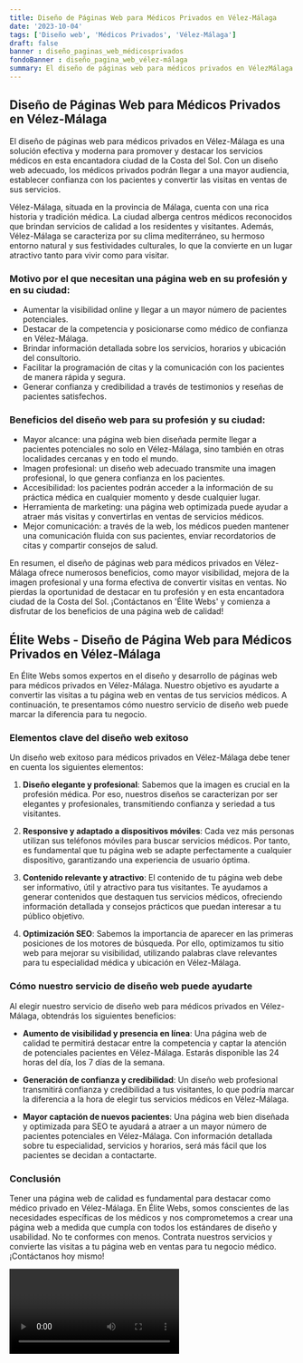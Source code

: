 ```yaml
---
title: Diseño de Páginas Web para Médicos Privados en Vélez-Málaga
date: '2023-10-04'
tags: ['Diseño web', 'Médicos Privados', 'Vélez-Málaga']
draft: false
banner : diseño_paginas_web_médicosprivados
fondoBanner : diseño_pagina_web_vélez-málaga
summary: El diseño de páginas web para médicos privados en VélezMálaga es una solución efectiva y moderna para promover y destacar los servicios médicos en esta encantadora ciudad de la Costa del Sol. Con un diseño web adecuado, los médicos privados podrán llegar a una mayor audiencia, establecer confianza con los pacientes y convertir las visitas en ventas de sus servicios.
---
```


## Diseño de Páginas Web para Médicos Privados en Vélez-Málaga

El diseño de páginas web para médicos privados en Vélez-Málaga es una solución efectiva y moderna para promover y destacar los servicios médicos en esta encantadora ciudad de la Costa del Sol. Con un diseño web adecuado, los médicos privados podrán llegar a una mayor audiencia, establecer confianza con los pacientes y convertir las visitas en ventas de sus servicios.

Vélez-Málaga, situada en la provincia de Málaga, cuenta con una rica historia y tradición médica. La ciudad alberga centros médicos reconocidos que brindan servicios de calidad a los residentes y visitantes. Además, Vélez-Málaga se caracteriza por su clima mediterráneo, su hermoso entorno natural y sus festividades culturales, lo que la convierte en un lugar atractivo tanto para vivir como para visitar.

### Motivo por el que necesitan una página web en su profesión y en su ciudad:

- Aumentar la visibilidad online y llegar a un mayor número de pacientes potenciales.
- Destacar de la competencia y posicionarse como médico de confianza en Vélez-Málaga.
- Brindar información detallada sobre los servicios, horarios y ubicación del consultorio.
- Facilitar la programación de citas y la comunicación con los pacientes de manera rápida y segura.
- Generar confianza y credibilidad a través de testimonios y reseñas de pacientes satisfechos.

### Beneficios del diseño web para su profesión y su ciudad:

- Mayor alcance: una página web bien diseñada permite llegar a pacientes potenciales no solo en Vélez-Málaga, sino también en otras localidades cercanas y en todo el mundo.
- Imagen profesional: un diseño web adecuado transmite una imagen profesional, lo que genera confianza en los pacientes.
- Accesibilidad: los pacientes podrán acceder a la información de su práctica médica en cualquier momento y desde cualquier lugar.
- Herramienta de marketing: una página web optimizada puede ayudar a atraer más visitas y convertirlas en ventas de servicios médicos.
- Mejor comunicación: a través de la web, los médicos pueden mantener una comunicación fluida con sus pacientes, enviar recordatorios de citas y compartir consejos de salud.

En resumen, el diseño de páginas web para médicos privados en Vélez-Málaga ofrece numerosos beneficios, como mayor visibilidad, mejora de la imagen profesional y una forma efectiva de convertir visitas en ventas. No pierdas la oportunidad de destacar en tu profesión y en esta encantadora ciudad de la Costa del Sol. ¡Contáctanos en 'Élite Webs' y comienza a disfrutar de los beneficios de una página web de calidad!

<GifSeo />

<Cta />

## Élite Webs - Diseño de Página Web para Médicos Privados en Vélez-Málaga ##

En Élite Webs somos expertos en el diseño y desarrollo de páginas web para médicos privados en Vélez-Málaga. Nuestro objetivo es ayudarte a convertir las visitas a tu página web en ventas de tus servicios médicos. A continuación, te presentamos cómo nuestro servicio de diseño web puede marcar la diferencia para tu negocio.

### Elementos clave del diseño web exitoso ###

Un diseño web exitoso para médicos privados en Vélez-Málaga debe tener en cuenta los siguientes elementos:

1. **Diseño elegante y profesional**: Sabemos que la imagen es crucial en la profesión médica. Por eso, nuestros diseños se caracterizan por ser elegantes y profesionales, transmitiendo confianza y seriedad a tus visitantes.

2. **Responsive y adaptado a dispositivos móviles**: Cada vez más personas utilizan sus teléfonos móviles para buscar servicios médicos. Por tanto, es fundamental que tu página web se adapte perfectamente a cualquier dispositivo, garantizando una experiencia de usuario óptima.

3. **Contenido relevante y atractivo**: El contenido de tu página web debe ser informativo, útil y atractivo para tus visitantes. Te ayudamos a generar contenidos que destaquen tus servicios médicos, ofreciendo información detallada y consejos prácticos que puedan interesar a tu público objetivo.

4. **Optimización SEO**: Sabemos la importancia de aparecer en las primeras posiciones de los motores de búsqueda. Por ello, optimizamos tu sitio web para mejorar su visibilidad, utilizando palabras clave relevantes para tu especialidad médica y ubicación en Vélez-Málaga.

### Cómo nuestro servicio de diseño web puede ayudarte ###

Al elegir nuestro servicio de diseño web para médicos privados en Vélez-Málaga, obtendrás los siguientes beneficios:

- **Aumento de visibilidad y presencia en línea**: Una página web de calidad te permitirá destacar entre la competencia y captar la atención de potenciales pacientes en Vélez-Málaga. Estarás disponible las 24 horas del día, los 7 días de la semana.

- **Generación de confianza y credibilidad**: Un diseño web profesional transmitirá confianza y credibilidad a tus visitantes, lo que podría marcar la diferencia a la hora de elegir tus servicios médicos en Vélez-Málaga.

- **Mayor captación de nuevos pacientes**: Una página web bien diseñada y optimizada para SEO te ayudará a atraer a un mayor número de pacientes potenciales en Vélez-Málaga. Con información detallada sobre tu especialidad, servicios y horarios, será más fácil que los pacientes se decidan a contactarte.

### Conclusión ###

Tener una página web de calidad es fundamental para destacar como médico privado en Vélez-Málaga. En Élite Webs, somos conscientes de las necesidades específicas de los médicos y nos comprometemos a crear una página web a medida que cumpla con todos los estándares de diseño y usabilidad. No te conformes con menos. Contrata nuestros servicios y convierte las visitas a tu página web en ventas para tu negocio médico. ¡Contáctanos hoy mismo!


<Video />

<CtaBot job='Médicos Privados' city='Vélez-Málaga'/>

<Gmaps query='Vélez-Málaga+españa+maps' />